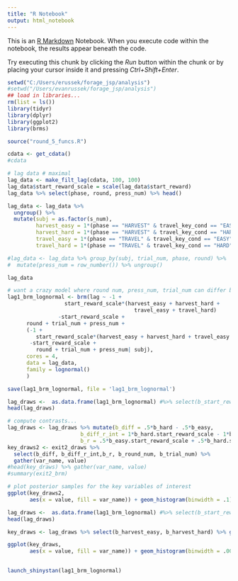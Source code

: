 ```yaml
---
title: "R Notebook"
output: html_notebook
---
```


This is an [R Markdown](http://rmarkdown.rstudio.com) Notebook. When you execute code within the notebook, the results appear beneath the code. 

Try executing this chunk by clicking the *Run* button within the chunk or by placing your cursor inside it and pressing *Ctrl+Shift+Enter*. 

```r
setwd("C:/Users/erussek/forage_jsp/analysis")
#setwd("/Users/evanrussek/forage_jsp/analysis")
## load in libraries... 
rm(list = ls())
library(tidyr)
library(dplyr)
library(ggplot2)
library(brms)
```

```r
source("round_5_funcs.R")
```

```r
cdata <- get_cdata()
#cdata
```

```r
# lag data # maximal
lag_data <- make_filt_lag(cdata, 100, 100)
lag_data$start_reward_scale = scale(lag_data$start_reward)
lag_data %>% select(phase, round, press_num) %>% head()

```


```r
lag_data <- lag_data %>% 
  ungroup() %>%
  mutate(subj = as.factor(s_num),
         harvest_easy = 1*(phase == "HARVEST" & travel_key_cond == "EASY"),
         harvest_hard = 1*(phase == "HARVEST" & travel_key_cond == "HARD"),
         travel_easy = 1*(phase == "TRAVEL" & travel_key_cond == "EASY"),
         travel_hard = 1*(phase == "TRAVEL" & travel_key_cond == "HARD"))

#lag_data <- lag_data %>% group_by(subj, trial_num, phase, round) %>%
#  mutate(press_num = row_number()) %>% ungroup()

lag_data
```

```r
# want a crazy model where round num, press_num, trial_num can differ by difficulty and phase... (3 types of presses - so maybe just do these types of presses... )  
lag1_brm_lognormal <- brm(lag ~ -1 + 
                  start_reward_scale*(harvest_easy + harvest_hard +
                                        travel_easy + travel_hard)
                -start_reward_scale + 
      round + trial_num + press_num +
      (-1 + 
         start_reward_scale*(harvest_easy + harvest_hard + travel_easy + travel_hard) 
       -start_reward_scale + 
         round + trial_num + press_num| subj),
      cores = 4,
      data = lag_data,
      family = lognormal()
      )
```
```r
save(lag1_brm_lognormal, file = 'lag1_brm_lognormal')
```

```r
lag_draws <-  as.data.frame(lag1_brm_lognormal) #%>% select(b_start_reward_scale, )
head(lag_draws)

# compute contrasts... 
lag_draws <- lag_draws %>% mutate(b_diff = .5*b_hard - .5*b_easy, 
                       b_diff_r_int = 1*b_hard.start_reward_scale - 1*b_easy.start_reward_scale,
                       b_r = .5*b_easy.start_reward_scale + .5*b_hard.start_reward_scale)
key_draws2 <- exit2_draws %>% 
  select(b_diff, b_diff_r_int,b_r, b_round_num, b_trial_num) %>% 
  gather(var_name, value)
#head(key_draws) %>% gather(var_name, value)
#summary(exit2_brm)

# plot posterior samples for the key variables of interest
ggplot(key_draws2,
       aes(x = value, fill = var_name)) + geom_histogram(binwidth = .1) + ggtitle('exit 2 model') + facet_wrap(~var_name)
```



```r

lag_draws <-  as.data.frame(lag1_brm_lognormal) #%>% select(b_start_reward_scale, )
head(lag_draws)

key_draws <- lag_draws %>% select(b_harvest_easy, b_harvest_hard) %>% gather(var_name, value)

ggplot(key_draws,
       aes(x = value, fill = var_name)) + geom_histogram(binwidth = .00) + ggtitle('lag model') #+ facet_wrap(~var_name)
       
```


```r
launch_shinystan(lag1_brm_lognormal)
```



